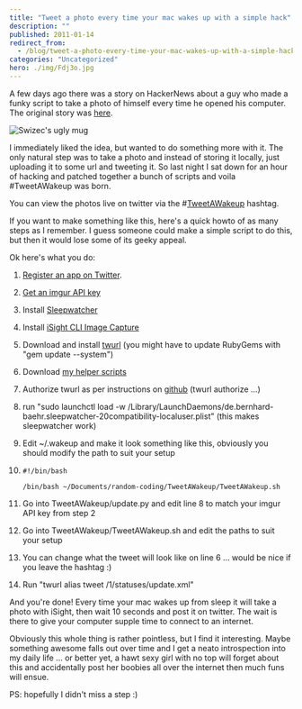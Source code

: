 ```yaml
---
title: "Tweet a photo every time your mac wakes up with a simple hack"
description: ""
published: 2011-01-14
redirect_from:
  - /blog/tweet-a-photo-every-time-your-mac-wakes-up-with-a-simple-hack/swizec/1543
categories: "Uncategorized"
hero: ./img/Fdj3o.jpg
---
```


A few days ago there was a story on HackerNews about a guy who made a funky script to take a photo of himself every time he opened his computer. The original story was [here](http://benjamin-meyer-home.blogspot.com/2011/01/1-10-photos-every-day-starting-in-2006.html).

![Swizec's ugly mug](./img/Fdj3o.jpg)

I immediately liked the idea, but wanted to do something more with it. The only natural step was to take a photo and instead of storing it locally, just uploading it to some url and tweeting it. So last night I sat down for an hour of hacking and patched together a bunch of scripts and voila #TweetAWakeup was born.

You can view the photos live on twitter via the #[TweetAWakeup](http://twitter.com/#!/search?q=%23TweetAWakeup) hashtag.

If you want to make something like this, here's a quick howto of as many steps as I remember. I guess someone could make a simple script to do this, but then it would lose some of its geeky appeal.

Ok here's what you do:

1.  [Register an app on Twitter](http://dev.twitter.com/apps/new).

2.  [Get an imgur API key](http://imgur.com/register/api_anon)

3.  Install [Sleepwatcher](http://www.bernhard-baehr.de/)

4.  Install [iSight CLI Image Capture](http://www.intergalactic.de/pages/iSight.html)

5.  Download and install [twurl](https://github.com/marcel/twurl) (you might have to update RubyGems with "gem update --system")

6.  Download [my helper scripts](https://github.com/Swizec/random-coding/tree/TweetAWakeup)

7.  Authorize twurl as per instructions on [github](https://github.com/marcel/twurl) (twurl authorize ...)

8.  run "sudo launchctl load -w /Library/LaunchDaemons/de.bernhard-baehr.sleepwatcher-20compatibility-localuser.plist" (this makes sleepwatcher work)

9.  Edit ~/.wakeup and make it look something like this, obviously you should modify the path to suit your setup

10.     #!/bin/bash

        /bin/bash ~/Documents/random-coding/TweetAWakeup/TweetAWakeup.sh

11. Go into TweetAWakeup/update.py and edit line 8 to match your imgur API key from step 2

12. Go into TweetAWakeup/TweetAWakeup.sh and edit the paths to suit your setup

13. You can change what the tweet will look like on line 6 ... would be nice if you leave the hashtag :)

14. Run "twurl alias tweet /1/statuses/update.xml"

And you're done! Every time your mac wakes up from sleep it will take a photo with iSight, then wait 10 seconds and post it on twitter. The wait is there to give your computer supple time to connect to an internet.

Obviously this whole thing is rather pointless, but I find it interesting. Maybe something awesome falls out over time and I get a neato introspection into my daily life ... or better yet, a hawt sexy girl with no top will forget about this and accidentally post her boobies all over the internet then much funs will ensue.

PS: hopefully I didn't miss a step :)